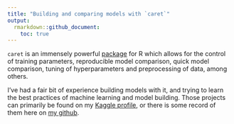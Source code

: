 ```yaml
---
title: "Building and comparing models with `caret`"
output: 
  rmarkdown::github_document:
    toc: true
---
```


`caret` is an immensely powerful [package](http://topepo.github.io/caret/index.html) for R which allows for the control of training parameters, reproducible model comparison, quick model comparison, tuning of hyperparameters and preprocessing of data, among others.  

I've had a fair bit of experience building models with it, and trying to learn the best practices of machine learning and model building. Those projects can primarily be found on my [Kaggle profile](https://www.kaggle.com/willcanniford), or there is some record of them here on [my github](https://github.com/willcanniford/kaggle).